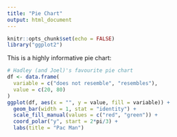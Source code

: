 ```yaml
---
title: "Pie Chart"
output: html_document
---
```


```r
knitr::opts_chunk$set(echo = FALSE)
library("ggplot2")
```

This is a highly informative pie chart:

```r
# Hadley (and Joel)'s favourite pie chart
df <- data.frame(
  variable = c("does not resemble", "resembles"),
  value = c(20, 80)
)
ggplot(df, aes(x = "", y = value, fill = variable)) +
  geom_bar(width = 1, stat = "identity") +
  scale_fill_manual(values = c("red", "green")) +
  coord_polar("y", start = 2*pi/3) +
  labs(title = "Pac Man")
```
